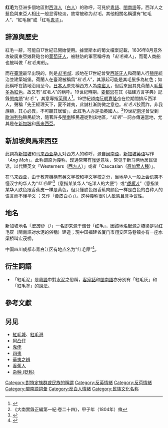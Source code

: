 {{other uses}}
{{Infobox Hokkien name
| title      = 紅毛
| hanji      = 紅毛
| poj        = âng-mô͘ / âng-mn̂g
| sinbhundzi = 
| hanlo      = 
| tl         = âng-môo / âng-mn̂g
| bp         = 
| hongim     = 
| hokkienipa = 
| lm         = 
| image      = 
| image_size = 
| caption    = 
}}
'''红毛'''为亞洲多個地區對[[西洋人|西洋人]]（[[白人|白人]]）的称呼，可見於[[粵語|粵語]]、[[閩南語|閩南語]]等。西洋人之髮色與東亞人相比一般显得较淡，故常被称为''红毛''。其他相關名稱還有“紅毛人”、“紅毛猴”或「红毛[[鬼子|鬼子]]」。

== 辞源與歷史 ==
紅毛一辭，可能自17世紀已開始使用。據里斯本的葡文檔案記載，1636年8月意外攻破廣東亞娘鞋砲台的[[葡萄牙人|葡萄牙人]]，被駐防的軍官稱呼為「''紅毛夷人''」，而葡人商船也被叫做「''紅毛夷船''」。

而在[[臺灣|臺灣]]最早出現的，則是''[[紅毛城_(消歧義)|紅毛城]]''，該地在17世紀曾受[[西班牙人|西班牙人]]和荷蘭人行[[殖民地|殖民]]統治並建築城堡。荷蘭人在臺灣被稱爲“''紅毛人''”，其源起可能是其毛髮多為紅色；如此稱呼在該地沿用至今。[[日本人|日本人]]原先稱西方人為[[南蠻貿易#名稱|南蛮人]]，但后來因其見荷蘭人[[紅髮|毛髮多為紅色]]，故又有“''紅毛人''”的稱呼。19世紀時期，[[麦都思|麦都思]]在其《福建方言字典》記錄[[閩南語|閩南語]]“''紅毛 {{lang|la|âng mô}}''”，其意專指[[英國人|英國人]]<ref>{{citation|author=Walter Henry Medhurst|authorlink=Walter Henry Medhurst|title={{lang|la|A Dictionary of the Hok-Këèn Dialect of the Chinese Language}}|location=Macao|publisher=Printed at the Honorable [[East_India_Company|East India Company]]'s Press by G.J. Steyn and Brother|year=1832|page=481, col. 1|quote={{lang|zh|紅毛}} {{lang|la|''âng mô'', red haired, generally applied to the English people.}}}}</ref>。19世紀[[越南|越南]][[阮朝|阮朝]][[嘉隆帝|嘉隆帝]]在位期間排斥西洋人，聲稱「先王經理天下，夏不雜夷，此誠杜漸防微之意也。''紅毛人''狡而詐，非我族類，其心必異，不可聽其居留」，此紅毛人亦是指英國人。<ref>《大南實錄正編第一紀·卷二十四》，甲子年（1804年）條</ref>19世紀[[南洋|南洋]]曾受到[[歐洲列強|歐洲列強]]殖民統治，隨著許多[[閩南|閩南]]移民遷徙到該地區，“''紅毛''”一詞亦傳遍當地，尤其是在[[新加坡|新加坡]]和[[馬來西亞|馬來西亞]]。

== 新加坡與馬來西亞 ==
此詞為[[新加坡|新加坡]]和[[马来西亚|马来西亚]][[华人|华人]]对西方人的称呼，源自[[闽南语|闽南语]]，[[新加坡英语|新加坡英语]]写作「''Ang Moh''」。此称谓原为蔑称，现通常带有[[戏谑|戏谑]]意味，常见于新马两地居民谈话，以代替英文「Westerners（[[西方人|西方人]]）」或者「Caucasian（[[高加索人種|高加索人種]]）」。

在马来西亚，由于教育機構有英文学校和华文学校之分，当地华人一般上会讥笑不懂汉字的华人为“''红毛屎''”<ref>{{Cite web|url=http://shuangyubuluo.blogspot.tw/2008/01/blog-post_07.html|title=骂人红毛屎|accessdate=2017-01-11|work=shuangyubuluo.blogspot.tw}}</ref>（意指某某华人“吃洋人的大便”）或“''[[香蕉人|香蕉人]]''”（意指某某华人肤色跟香蕉皮一样是黄色，但只懂肤色跟香蕉肉颜色一样是白色的白种人的语言而不懂华文 ；又作「黃皮白心」）。这种蔑称很引人敏感且具争议性。

==地名==
新加坡地名「''[[宏茂桥|宏茂桥]]（{{lang|en|Ang Mo Kio}}）''」一名即来源于谐音「红毛」，因該地名起源之橋梁是以红毛灰（閩南語对水泥的俗稱）建造；現中国福建省厦门市翔安区马巷镇亦有一座水渠桥叫宏茂桥。

中国四川成都市青白江区有地点名为“红毛屎”<ref>{{Cite web|title=红毛屎|url=https://www.google.com/maps/place/%E4%B8%AD%E5%9B%BD%E5%9B%9B%E5%B7%9D%E7%9C%81%E6%88%90%E9%83%BD%E5%B8%82%E9%9D%92%E7%99%BD%E6%B1%9F%E5%8C%BA%E7%BA%A2%E6%AF%9B%E5%B1%8E/@30.7498167,104.3910672,15z/data=!3m1!4b1!4m5!3m4!1s0x36ee29402c75ad5f:0xcceb23128c82740b!8m2!3d30.749799!4d104.399822|accessdate=2021-01-03|work=红毛屎|language=zh-CN}}</ref>。

==衍生詞語==
*「紅毛泥」是[[粵語|粵語]]中對[[水泥|水泥]]之俗稱，[[客家話|客家話]]和[[閩南語|閩南語]]亦分別有「紅毛灰」和「紅毛塗」的說法。

== 參考文獻==
<div class="references-small">
<references />
</div>

== 另见 ==
* [[紅毛城|紅毛城]]、[[紅毛港|紅毛港]]  
* [[阿凸仔|阿凸仔]]
* [[鬼佬|鬼佬]]
* [[四夷|四夷]]
* [[華夷之辨|華夷之辨]]
* [[香蕉人|香蕉人]]
* [[杂种_(贬称)|杂种 (贬称)]]

[[Category:對特定族群或民族的稱謂|Category:對特定族群或民族的稱謂]]
[[Category:反英情緒|Category:反英情緒]]
[[Category:反荷情緒|Category:反荷情緒]]
[[Category:閩南語詞彙|Category:閩南語詞彙]]
[[Category:反白人情緒|Category:反白人情緒]]
[[Category:民族文化名称|Category:民族文化名称]]